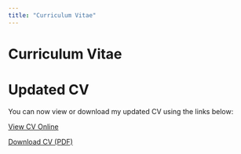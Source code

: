 ```yaml
---
title: "Curriculum Vitae"
---
```


# Curriculum Vitae

# Updated CV

You can now view or download my updated CV using the links below:

[View CV Online](Resume_HafezAhmad_1_2_2025.pdf){target="_blank"}

[Download CV (PDF)](Resume_HafezAhmad_1_2_2025.pdf){target="_blank"}